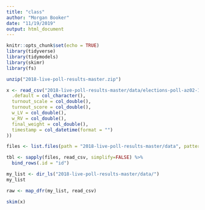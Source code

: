 ```yaml
---
title: "class"
author: "Morgan Booker"
date: "11/19/2019"
output: html_document
---
```


```r
knitr::opts_chunk$set(echo = TRUE)
library(tidyverse)
library(tidymodels)
library(skimr)
library(fs)
```

```r
unzip("2018-live-poll-results-master.zip")

x <- read_csv("2018-live-poll-results-master/data/elections-poll-az02-1.csv", col_types = cols(
  .default = col_character(),
  turnout_scale = col_double(),
  turnout_score = col_double(),
  w_LV = col_double(),
  w_RV = col_double(),
  final_weight = col_double(),
  timestamp = col_datetime(format = "")
))

files <- list.files(path = "2018-live-poll-results-master/data", pattern = "*.csv", full.names = T)

tbl <- sapply(files, read_csv, simplify=FALSE) %>% 
  bind_rows(.id = "id")

my_list <- dir_ls("2018-live-poll-results-master/data/")
my_list

raw <- map_dfr(my_list, read_csv)

skim(x)

```


```r



```

